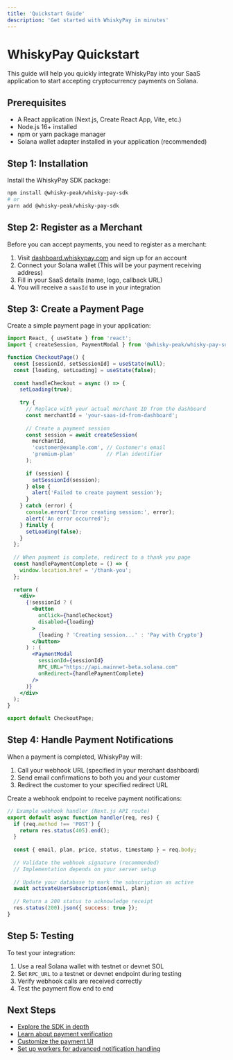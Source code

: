 ```yaml
---
title: 'Quickstart Guide'
description: 'Get started with WhiskyPay in minutes'
---
```


# WhiskyPay Quickstart

This guide will help you quickly integrate WhiskyPay into your SaaS application to start accepting cryptocurrency payments on Solana.

## Prerequisites

- A React application (Next.js, Create React App, Vite, etc.)
- Node.js 16+ installed
- npm or yarn package manager
- Solana wallet adapter installed in your application (recommended)

## Step 1: Installation

Install the WhiskyPay SDK package:

```bash
npm install @whisky-peak/whisky-pay-sdk
# or
yarn add @whisky-peak/whisky-pay-sdk
```

## Step 2: Register as a Merchant

Before you can accept payments, you need to register as a merchant:

1. Visit [dashboard.whiskypay.com](https://dashboard.whiskypay.com) and sign up for an account
2. Connect your Solana wallet (This will be your payment receiving address)
3. Fill in your SaaS details (name, logo, callback URL)
4. You will receive a `saasId` to use in your integration

## Step 3: Create a Payment Page

Create a simple payment page in your application:

```jsx
import React, { useState } from 'react';
import { createSession, PaymentModal } from '@whisky-peak/whisky-pay-sdk';

function CheckoutPage() {
  const [sessionId, setSessionId] = useState(null);
  const [loading, setLoading] = useState(false);
  
  const handleCheckout = async () => {
    setLoading(true);
    
    try {
      // Replace with your actual merchant ID from the dashboard
      const merchantId = 'your-saas-id-from-dashboard';
      
      // Create a payment session
      const session = await createSession(
        merchantId,
        'customer@example.com', // Customer's email
        'premium-plan'          // Plan identifier
      );
      
      if (session) {
        setSessionId(session);
      } else {
        alert('Failed to create payment session');
      }
    } catch (error) {
      console.error('Error creating session:', error);
      alert('An error occurred');
    } finally {
      setLoading(false);
    }
  };
  
  // When payment is complete, redirect to a thank you page
  const handlePaymentComplete = () => {
    window.location.href = '/thank-you';
  };
  
  return (
    <div>
      {!sessionId ? (
        <button 
          onClick={handleCheckout} 
          disabled={loading}
        >
          {loading ? 'Creating session...' : 'Pay with Crypto'}
        </button>
      ) : (
        <PaymentModal
          sessionId={sessionId}
          RPC_URL="https://api.mainnet-beta.solana.com"
          onRedirect={handlePaymentComplete}
        />
      )}
    </div>
  );
}

export default CheckoutPage;
```

## Step 4: Handle Payment Notifications

When a payment is completed, WhiskyPay will:

1. Call your webhook URL (specified in your merchant dashboard)
2. Send email confirmations to both you and your customer
3. Redirect the customer to your specified redirect URL

Create a webhook endpoint to receive payment notifications:

```javascript
// Example webhook handler (Next.js API route)
export default async function handler(req, res) {
  if (req.method !== 'POST') {
    return res.status(405).end();
  }
  
  const { email, plan, price, status, timestamp } = req.body;
  
  // Validate the webhook signature (recommended)
  // Implementation depends on your server setup
  
  // Update your database to mark the subscription as active
  await activateUserSubscription(email, plan);
  
  // Return a 200 status to acknowledge receipt
  res.status(200).json({ success: true });
}
```

## Step 5: Testing

To test your integration:

1. Use a real Solana wallet with testnet or devnet SOL
2. Set `RPC_URL` to a testnet or devnet endpoint during testing
3. Verify webhook calls are received correctly
4. Test the payment flow end to end

## Next Steps

- [Explore the SDK in depth](/sdk/introduction)
- [Learn about payment verification](/api-reference/sdk/verify-payment)
- [Customize the payment UI](/sdk/api-reference#payment-modal-props)
- [Set up workers for advanced notification handling](/workers/introduction)
